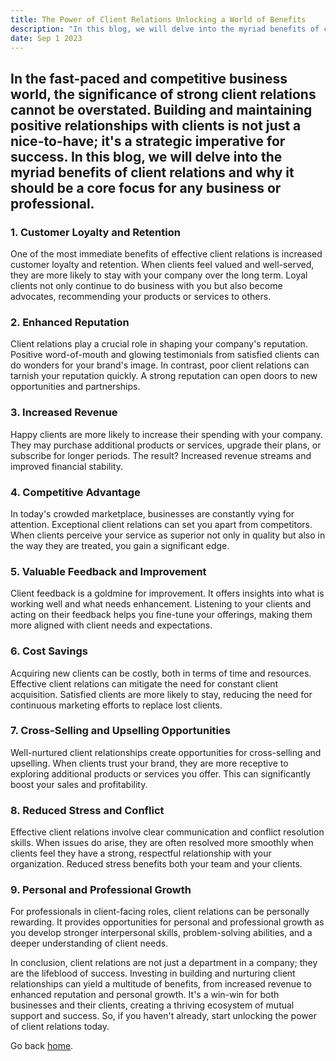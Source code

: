 ```yaml
---
title: The Power of Client Relations Unlocking a World of Benefits
description: "In this blog, we will delve into the myriad benefits of client relations and why it should be a core focus for any business or professional."
date: Sep 1 2023
---
```



## In the fast-paced and competitive business world, the significance of strong client relations cannot be overstated. Building and maintaining positive relationships with clients is not just a nice-to-have; it's a strategic imperative for success. In this blog, we will delve into the myriad benefits of client relations and why it should be a core focus for any business or professional.

### 1. Customer Loyalty and Retention

One of the most immediate benefits of effective client relations is increased customer loyalty and retention. When clients feel valued and well-served, they are more likely to stay with your company over the long term. Loyal clients not only continue to do business with you but also become advocates, recommending your products or services to others.

### 2. Enhanced Reputation

Client relations play a crucial role in shaping your company's reputation. Positive word-of-mouth and glowing testimonials from satisfied clients can do wonders for your brand's image. In contrast, poor client relations can tarnish your reputation quickly. A strong reputation can open doors to new opportunities and partnerships.

### 3. Increased Revenue

Happy clients are more likely to increase their spending with your company. They may purchase additional products or services, upgrade their plans, or subscribe for longer periods. The result? Increased revenue streams and improved financial stability.

### 4. Competitive Advantage

In today's crowded marketplace, businesses are constantly vying for attention. Exceptional client relations can set you apart from competitors. When clients perceive your service as superior not only in quality but also in the way they are treated, you gain a significant edge.

### 5. Valuable Feedback and Improvement

Client feedback is a goldmine for improvement. It offers insights into what is working well and what needs enhancement. Listening to your clients and acting on their feedback helps you fine-tune your offerings, making them more aligned with client needs and expectations.

### 6. Cost Savings

Acquiring new clients can be costly, both in terms of time and resources. Effective client relations can mitigate the need for constant client acquisition. Satisfied clients are more likely to stay, reducing the need for continuous marketing efforts to replace lost clients.

### 7. Cross-Selling and Upselling Opportunities

Well-nurtured client relationships create opportunities for cross-selling and upselling. When clients trust your brand, they are more receptive to exploring additional products or services you offer. This can significantly boost your sales and profitability.

### 8. Reduced Stress and Conflict

Effective client relations involve clear communication and conflict resolution skills. When issues do arise, they are often resolved more smoothly when clients feel they have a strong, respectful relationship with your organization. Reduced stress benefits both your team and your clients.

### 9. Personal and Professional Growth

For professionals in client-facing roles, client relations can be personally rewarding. It provides opportunities for personal and professional growth as you develop stronger interpersonal skills, problem-solving abilities, and a deeper understanding of client needs.

In conclusion, client relations are not just a department in a company; they are the lifeblood of success. Investing in building and nurturing client relationships can yield a multitude of benefits, from increased revenue to enhanced reputation and personal growth. It's a win-win for both businesses and their clients, creating a thriving ecosystem of mutual support and success. So, if you haven't already, start unlocking the power of client relations today.

Go back [home](/).
